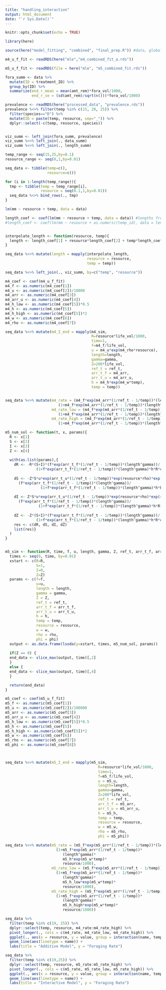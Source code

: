 ```yaml
---
title: "handling_interaction"
output: html_document
date: "`r Sys.Date()`"
---
```


```r
knitr::opts_chunk$set(echo = TRUE)
```

```r
library(here)

source(here("model_fitting", "combined", "final_prep.R")) #data, global variables and functions
```



```r
m4_u_f_fit <- readRDS(here("mle","m4_combined_fit_a.rds"))

m5_u_f_fit <- readRDS(file = here("mle", "m5_combined_fit.rds"))
```

```r
fora_summ <- data %>% 
  mutate(ID = treatment_ID) %>%
  group_by(ID) %>% 
  summarize(end_r_mean = mean(amt_rem)*fora_vol/1000,
            end_r_se = (sd(amt_rem)/sqrt(n()))*fora_vol/1000)

prevalence <- readRDS(here("processed_data", "prevalence.rds"))
prevalence %<>% filter(temp %in% c(15, 20, 25)) %>% 
  filter(species=="D") %>% 
  mutate(ID = paste(temp, resource, sep="_")) %>% 
  dplyr::select(-c(temp, resource, species))


viz_summ <- left_join(fora_summ, prevalence)
viz_summ %<>% left_join(., data_summ)
viz_summ %<>% left_join(., length_summ)
```

```r
temp_range <- seq(15,25,by=0.1)
resource_range <- seq(0,1,by=0.01)

seq_data <- tibble(temp=c(),
                   resource=c())

for (i in 1:length(temp_range)){
  tmp <- tibble(temp = temp_range[i],
                resource = seq(0.1,1,by=0.01))
  seq_data %<>% bind_rows(., tmp)
}


```

```r
lm(mm ~ resource + temp, data = data)

length_coef <- coef(lm(mm ~ resource + temp, data = data)) #lengths from foraging rate experiment
#length_coef <- coef(lm(mm ~ resource + as.numeric(temp_id), data = lengths)) #5 day lengths from life table


interpolate_length <- function(resource, temp){
  length <- length_coef[1] + resource*length_coef[2] + temp*length_coef[3]
}

seq_data %<>% mutate(length = mapply(interpolate_length, 
                                     resource = resource,
                                     temp = temp))

seq_data %<>% left_join(., viz_summ, by=c("temp", "resource"))
```


```r
m4_coef <- coef(m4_u_f_fit)
m4_f <- as.numeric(m4_coef[1])
m4_u <- as.numeric(m4_coef[2])/10000
m4_arr <- as.numeric(m4_coef[3])
m4_arr_u <- as.numeric(m4_coef[4])
m4_h_low <- as.numeric(m4_coef[5])*0.5
m4_h <- as.numeric(m4_coef[5])
m4_h_high <- as.numeric(m4_coef[5])*2
m4_w <- as.numeric(m4_coef[6])
m4_rho <- as.numeric(m4_coef[7])


```


```r


seq_data %<>% mutate(m4_I_end = mapply(m4_sim, 
                                       R=resource*life_vol/1000, 
                                       time=1, 
                                       f=m4_f/life_vol, 
                                       u = m4_u*exp(m4_rho*resource), 
                                       length=length, 
                                       gamma=gamma, 
                                       Z=200*life_vol,
                                       ref_t = ref_t,
                                       arr_t_f = m4_arr,
                                       arr_t_u = m4_arr_u,
                                       h = m4_h*exp(m4_w*temp),
                                       temp = temp))


seq_data %<>% mutate(m4_rate = (m4_f*exp(m4_arr*(1/ref_t - 1/temp))*(length^gamma))/
                        (1+m4_f*exp(m4_arr*(1/ref_t - 1/temp))*(length^gamma)*m4_h*exp(m4_w*temp)*resource/1000),
                     m4_rate_low = (m4_f*exp(m4_arr*(1/ref_t - 1/temp))*(length^gamma))/
                        (1+m4_f*exp(m4_arr*(1/ref_t - 1/temp))*(length^gamma)*m4_h_low*exp(m4_w*temp)*resource/1000),
                     m4_rate_high = (m4_f*exp(m4_arr*(1/ref_t - 1/temp))*(length^gamma))/
                        (1+m4_f*exp(m4_arr*(1/ref_t - 1/temp))*(length^gamma)*m4_h_high*exp(m4_w*temp)*resource/1000))
```


```r

m5_num_sol <- function(t, x, params){
  R <- x[1]
  S <- x[2]
  I <- x[3]
  Z <- x[4]
  
  with(as.list(params),{
    dR <- -R*(S+I)*(f*exp(arr_t_f*(1/ref_t - 1/temp))*(length^gamma))/
              (1+f*exp(arr_t_f*(1/ref_t - 1/temp))*(length^gamma)*h*R*exp(w*temp))
    
    dS <- -Z*S*u*exp(arr_t_u*(1/ref_t - 1/temp))*exp(resource*rho)*exp(resource*temp*phi)*
      (f*exp(arr_t_f*(1/ref_t - 1/temp))*(length^gamma))/
                (1+f*exp(arr_t_f*(1/ref_t - 1/temp))*(length^gamma)*h*R*exp(w*temp))
    
    dI <- Z*S*u*exp(arr_t_u*(1/ref_t - 1/temp))*exp(resource*rho)*exp(resource*temp*phi)*
      (f*exp(arr_t_f*(1/ref_t - 1/temp))*(length^gamma))/
               (1+f*exp(arr_t_f*(1/ref_t - 1/temp))*(length^gamma)*h*R*exp(w*temp))
    
    dZ <- -Z*(S+I)*(f*exp(arr_t_f*(1/ref_t - 1/temp))*(length^gamma))/
              (1+f*exp(arr_t_f*(1/ref_t - 1/temp))*(length^gamma)*h*R*exp(w*temp))
    res <- c(dR, dS, dI, dZ)
    list(res)}
  )
}



```


```r
m5_sim <- function(R, time, f, u, length, gamma, Z, ref_t, arr_t_f, arr_t_u, h, temp, resource, w, rho, phi){
  times <- seq(0, time, by=0.01)
  xstart <- c(R=R,
              S=1,
              I=0,
              Z=Z)
  params <- c(f=f,
              u=u,
              length = length,
              gamma = gamma,
              Z = Z,
              ref_t = ref_t,
              arr_t_f = arr_t_f,
              arr_t_u = arr_t_u,
              h = h,
              temp = temp,
              resource = resource,
              w = w,
              rho = rho,
              phi = phi)
  output <- as.data.frame(lsoda(y=xstart, times, m5_num_sol, params))
  
  if(Z == 0) {
  end_data <- slice_max(output, time)[,2]
  }
  else {
  end_data <- slice_max(output, time)[,4]  
  }

  return(end_data)
}
```

```r
m5_coef <- coef(m5_u_f_fit)
m5_f <- as.numeric(m5_coef[1])
m5_u <- as.numeric(m5_coef[2])/100000
m5_arr <- as.numeric(m5_coef[3])
m5_arr_u <- as.numeric(m5_coef[4])
m5_h_low <- as.numeric(m5_coef[5])*0.5
m5_h <- as.numeric(m5_coef[5])
m5_h_high <- as.numeric(m5_coef[5])*2
m5_w <- as.numeric(m5_coef[6])
m5_rho <- as.numeric(m5_coef[7])
m5_phi <- as.numeric(m5_coef[8])




```


```r
seq_data %<>% mutate(m5_I_end = mapply(m5_sim, 
                                          R=resource*life_vol/1000, 
                                          time=1, 
                                          f=m5_f/life_vol, 
                                          u = m5_u, 
                                          length=length, 
                                          gamma=gamma, 
                                          Z=200*life_vol,
                                          ref_t = ref_t,
                                          arr_t_f = m5_arr,
                                          arr_t_u = m5_arr_u,
                                          h = m5_h,
                                          temp = temp,
                                          resource = resource,
                                          w = m5_w,
                                          rho = m5_rho,
                                          phi = m5_phi))

seq_data %<>% mutate(m5_rate = (m5_f*exp(m5_arr*(1/ref_t - 1/temp))*(length^gamma))/
                       (1+m5_f*exp(m5_arr*(1/ref_t - 1/temp))*
                          (length^gamma)*
                          m5_h*exp(m5_w*temp)*
                          resource/1000),
                     m5_rate_low = (m5_f*exp(m5_arr*(1/ref_t - 1/temp))*(length^gamma))/
                       (1+m5_f*exp(m5_arr*(1/ref_t - 1/temp))*
                          (length^gamma)*
                          m5_h_low*exp(m5_w*temp)*
                          resource/1000),
                     m5_rate_high = (m5_f*exp(m5_arr*(1/ref_t - 1/temp))*(length^gamma))/
                       (1+m5_f*exp(m5_arr*(1/ref_t - 1/temp))*
                          (length^gamma)*
                          m5_h_high*exp(m5_w*temp)*
                          resource/1000))
```




```r
seq_data %>% 
  filter(temp %in% c(19, 25)) %>%
  dplyr::select(temp, resource, m4_rate:m4_rate_high) %>%
  pivot_longer(., cols = c(m4_rate, m4_rate_low, m4_rate_high)) %>%
  ggplot(., aes(x = resource, y = value, group = interaction(name, temp), color = as.factor(temp))) + 
  geom_line(aes(linetype = name)) + 
  labs(title = "Additive Model", y = "Foraging Rate")
```

```r
seq_data %>% 
  filter(temp %in% c(19,25)) %>%
  dplyr::select(temp, resource, m5_rate:m5_rate_high) %>%
  pivot_longer(., cols = c(m5_rate, m5_rate_low, m5_rate_high)) %>%
  ggplot(., aes(x = resource, y = value, group = interaction(name, temp), color = as.factor(temp))) + 
  geom_line(aes(linetype = name)) + 
  labs(title = "Interactive Model", y = "Foraging Rate")
```





